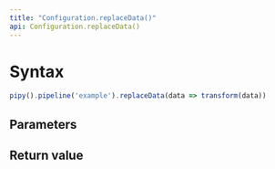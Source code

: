 ```yaml
---
title: "Configuration.replaceData()"
api: Configuration.replaceData()
---
```


# Syntax

``` js
pipy().pipeline('example').replaceData(data => transform(data))
```

## Parameters

<Parameters/>

## Return value

<ReturnValue/>
